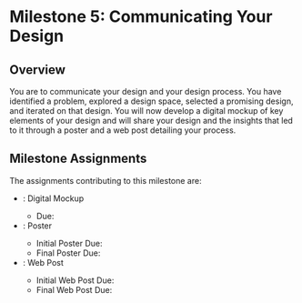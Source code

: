 
# Milestone 5: Communicating Your Design

<UnderDevelopment display={true} />

## Overview

You are to communicate your design and your design process.
You have identified a problem, explored a design space, selected a promising design, and iterated on that design.
You will now develop a digital mockup of key elements of your design
and will share your design and the insights that led to it through a poster and a web post detailing your process.

## Milestone Assignments

The assignments contributing to this milestone are:

- <SiteLink linkKey={SiteLinks.assignment_5_digital_mockup_top}/>: Digital Mockup
  - Due: <AssignmentDueDateTime assignmentKey={calendarData.assignments.assignment_5_digital_mockup} />
- <SiteLink linkKey={SiteLinks.assignment_5_poster_top}/>: Poster
  - Initial Poster Due: <AssignmentDueDateTime assignmentKey={calendarData.assignments.assignment_5_poster_initial} />
  - Final Poster Due: <AssignmentDueDateTime assignmentKey={calendarData.assignments.assignment_5_poster_final} />
- <SiteLink linkKey={SiteLinks.assignment_5_web_post_top}/>: Web Post
  - Initial Web Post Due: <AssignmentDueDateTime assignmentKey={calendarData.assignments.assignment_5_web_post_initial} />
  - Final Web Post Due: <AssignmentDueDateTime assignmentKey={calendarData.assignments.assignment_5_web_post_final} />
